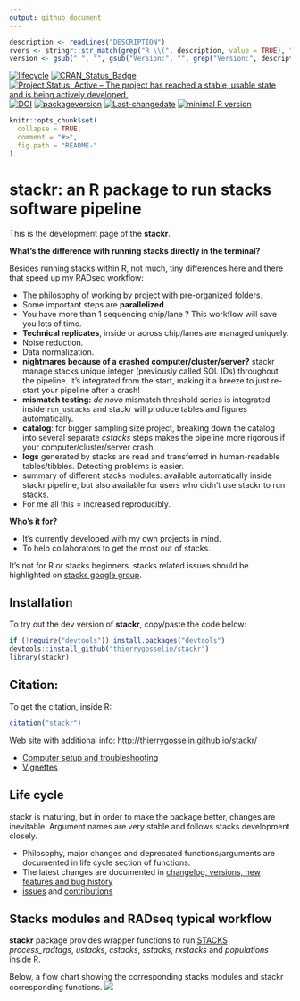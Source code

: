 ```yaml
---
output: github_document
---
```


```r
description <- readLines("DESCRIPTION")
rvers <- stringr::str_match(grep("R \\(", description, value = TRUE), "[0-9]{1,4}\\.[0-9]{1,4}\\.[0-9]{1,4}")[1,1]
version <- gsub(" ", "", gsub("Version:", "", grep("Version:", description, value = TRUE)))
```

<!-- badges: start -->
[![lifecycle](https://img.shields.io/badge/lifecycle-experimental-orange.svg)](https://tidyverse.org/lifecycle/#experimental)
[![CRAN_Status_Badge](http://www.r-pkg.org/badges/version/stackr)](http://cran.r-project.org/package=stackr)
[![Project Status: Active – The project has reached a stable, usable state and is being actively developed.](http://www.repostatus.org/badges/latest/active.svg)](http://www.repostatus.org/#active)
[![DOI](https://zenodo.org/badge/14548/thierrygosselin/stackr.svg)](https://zenodo.org/badge/latestdoi/14548/thierrygosselin/stackr)
[![packageversion](https://img.shields.io/badge/Package%20version-`r version`-orange.svg)](commits/master)
[![Last-changedate](https://img.shields.io/badge/last%20change-`r gsub('-', '--', Sys.Date())`-brightgreen.svg)](/commits/master)
[![minimal R version](https://img.shields.io/badge/R%3E%3D-`r rvers`-6666ff.svg)](https://cran.r-project.org/)
<!-- badges: end -->



```r
knitr::opts_chunk$set(
  collapse = TRUE,
  comment = "#>",
  fig.path = "README-"
)
```


# stackr: an R package to run stacks software pipeline

This is the development page of the **stackr**.


**What's the difference with running stacks directly in the terminal?**

Besides running stacks within R, not much, tiny differences here and there
that speed up my RADseq workflow:

* The philosophy of working by project with pre-organized folders.
* Some important steps are **parallelized**.
* You have more than 1 sequencing chip/lane ? This workflow will save you lots of time.
* **Technical replicates**, inside or across chip/lanes are managed uniquely.
* Noise reduction.
* Data normalization.
* **nightmares because of a crashed computer/cluster/server?** stackr manage 
stacks unique integer (previously called SQL IDs) throughout the pipeline. It's 
integrated from the start, making it a breeze to just re-start your pipeline after a crash!
* **mismatch testing:** *de novo* mismatch threshold series is integrated 
inside `run_ustacks` and stackr will produce tables and figures automatically.
* **catalog**: for bigger sampling size project, breaking down the catalog into
several separate *cstacks* steps makes the pipeline more rigorous if your 
computer/cluster/server crash.
* **logs** generated by stacks are read and transferred in human-readable tables/tibbles.
Detecting problems is easier.
* summary of different stacks modules: available automatically inside stackr 
pipeline, but also available for users who didn't use stackr to run stacks.
* For me all this = increased reproducibly.



**Who's it for?**

* It's currently developed with my own projects in mind.
* To help collaborators to get the most out of stacks.

It's not for R or stacks beginners. stacks related issues should be highlighted 
on [stacks google group](https://groups.google.com/forum/?fromgroups#!forum/stacks-users).

## Installation
To try out the dev version of **stackr**, copy/paste the code below:

```r
if (!require("devtools")) install.packages("devtools")
devtools::install_github("thierrygosselin/stackr")
library(stackr)
```

## Citation:
To get the citation, inside R:
```r
citation("stackr")
```

Web site with additional info: [http://thierrygosselin.github.io/stackr/](http://thierrygosselin.github.io/stackr/)

* [Computer setup and troubleshooting](https://thierrygosselin.github.io/radiator/articles/rad_genomics_computer_setup.html)
* [Vignettes](https://thierrygosselin.github.io/radiator/articles/index.html)

## Life cycle

stackr is maturing, but in order to make the package better, changes are 
inevitable. Argument names are very stable and follows stacks development closely.

* Philosophy, major changes and deprecated functions/arguments are documented in
life cycle section of functions. 
* The latest changes are documented in [changelog, versions, new features and bug history](http://thierrygosselin.github.io/stackr/news/index.html)
* [issues](https://github.com/thierrygosselin/stackr/issues/new/choose) and [contributions](https://github.com/thierrygosselin/stackr/issues/new/choose)


## Stacks modules and RADseq typical workflow

**stackr** package provides wrapper functions to run
[STACKS](http://catchenlab.life.illinois.edu/stacks/) *process_radtags*,
*ustacks*, *cstacks*, *sstacks*, *rxstacks* and *populations* inside R.

Below, a flow chart
showing the corresponding stacks modules and stackr corresponding functions.
![](vignettes/stackr_workflow.png)

